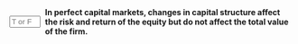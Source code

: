 ::: {.question-block}

<form onsubmit="event.preventDefault(); checkAnswerBox('module7_tf_q29','T')" style="display: flex; align-items: center; gap: 8px;">
  <input type="text" id="module7_tf_q29" name="module7_tf_q29" maxlength="1" placeholder="T or F" style="width: 55px;" data-correct-answer="T" /> 
  <label for="module7_tf_q29"><strong>In perfect capital markets, changes in capital structure affect the risk and return of the equity but do not affect the total value of the firm.</strong></label>
</form>

<div id="feedback-module7_tf_q29" class="feedback" data-status="" style="display:none;">
This is TRUE. Equity risk changes with leverage, but total firm value does not.
</div>

:::